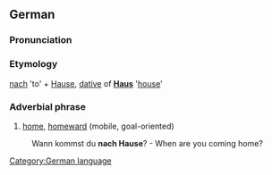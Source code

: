 ==German==
===Pronunciation===
{{IPA|[naxˈhauzə]}}
===Etymology===
[[nach]] 'to' + [[Hause]], [[dative]] of '''[[Haus]]''' '[[house]]'
===Adverbial phrase===
#[[home]], [[homeward]] (mobile, goal-oriented)
:Wann kommst du '''nach Hause'''? - When are you coming home?

[[Category:German language]]